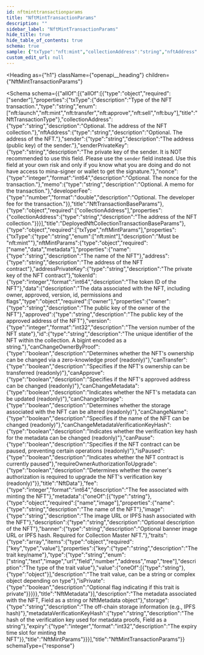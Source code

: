 ```yaml
---
id: nftminttransactionparams
title: "NftMintTransactionParams"
description: ""
sidebar_label: "NftMintTransactionParams"
hide_title: true
hide_table_of_contents: true
schema: true
sample: {"txType":"nft:mint","collectionAddress":"string","nftAddress":"string","sender":"string","senderPrivateKey":"string","nonce":0,"memo":"string","developerFee":0,"nftMintParams":{"name":"string","address":"string","addressPrivateKey":"string","tokenId":0,"data":{"owner":"string","approved":"string","version":0,"id":"string","canChangeOwnerByProof":true,"canTransfer":true,"canApprove":true,"canChangeMetadata":true,"canChangeStorage":true,"canChangeName":true,"canChangeMetadataVerificationKeyHash":true,"canPause":true,"isPaused":true,"requireOwnerAuthorizationToUpgrade":true},"fee":0,"metadata":"string","storage":"string","metadataVerificationKeyHash":"string","expiry":0}}
custom_edit_url: null
---
```



<Heading
  as={"h1"}
  className={"openapi__heading"}
  children={"NftMintTransactionParams"}
>
</Heading>





<Schema
  schema={{"allOf":[{"allOf":[{"type":"object","required":["sender"],"properties":{"txType":{"description":"Type of the NFT transaction.","type":"string","enum":["nft:launch","nft:mint","nft:transfer","nft:approve","nft:sell","nft:buy"],"title":"NftTransactionType"},"collectionAddress":{"type":"string","description":"Optional. The address of the NFT collection."},"nftAddress":{"type":"string","description":"Optional. The address of the NFT."},"sender":{"type":"string","description":"The address (public key) of the sender."},"senderPrivateKey":{"type":"string","description":"The private key of the sender. It is NOT recommended to use this field. Please use the `sender` field instead. Use this field at your own risk and only if you know what you are doing and do not have access to mina-signer or wallet to get the signature."},"nonce":{"type":"integer","format":"int64","description":"Optional. The nonce for the transaction."},"memo":{"type":"string","description":"Optional. A memo for the transaction."},"developerFee":{"type":"number","format":"double","description":"Optional. The developer fee for the transaction."}},"title":"NftTransactionBaseParams"},{"type":"object","required":["collectionAddress"],"properties":{"collectionAddress":{"type":"string","description":"The address of the NFT collection."}}}],"title":"DeployedNftCollectionTransactionBaseParams"},{"type":"object","required":["txType","nftMintParams"],"properties":{"txType":{"type":"string","enum":["nft:mint"],"description":"Must be \"nft:mint\""},"nftMintParams":{"type":"object","required":["name","data","metadata"],"properties":{"name":{"type":"string","description":"The name of the NFT"},"address":{"type":"string","description":"The address of the NFT contract"},"addressPrivateKey":{"type":"string","description":"The private key of the NFT contract"},"tokenId":{"type":"integer","format":"int64","description":"The token ID of the NFT"},"data":{"description":"The data associated with the NFT, including owner, approved, version, id, permissions and flags","type":"object","required":["owner"],"properties":{"owner":{"type":"string","description":"The public key of the owner of the NFT"},"approved":{"type":"string","description":"The public key of the approved address of the NFT"},"version":{"type":"integer","format":"int32","description":"The version number of the NFT state"},"id":{"type":"string","description":"The unique identifier of the NFT within the collection. A bigint encoded as a string."},"canChangeOwnerByProof":{"type":"boolean","description":"Determines whether the NFT's ownership can be changed via a zero-knowledge proof (readonly)"},"canTransfer":{"type":"boolean","description":"Specifies if the NFT's ownership can be transferred (readonly)"},"canApprove":{"type":"boolean","description":"Specifies if the NFT's approved address can be changed (readonly)"},"canChangeMetadata":{"type":"boolean","description":"Indicates whether the NFT's metadata can be updated (readonly)"},"canChangeStorage":{"type":"boolean","description":"Determines whether the storage associated with the NFT can be altered (readonly)"},"canChangeName":{"type":"boolean","description":"Specifies if the name of the NFT can be changed (readonly)"},"canChangeMetadataVerificationKeyHash":{"type":"boolean","description":"Indicates whether the verification key hash for the metadata can be changed (readonly)"},"canPause":{"type":"boolean","description":"Specifies if the NFT contract can be paused, preventing certain operations (readonly)"},"isPaused":{"type":"boolean","description":"Indicates whether the NFT contract is currently paused"},"requireOwnerAuthorizationToUpgrade":{"type":"boolean","description":"Determines whether the owner's authorization is required to upgrade the NFT's verification key (readonly)"}},"title":"NftData"},"fee":{"type":"integer","format":"int64","description":"The fee associated with minting the NFT"},"metadata":{"oneOf":[{"type":"string"},{"type":"object","required":["name","image"],"properties":{"name":{"type":"string","description":"The name of the NFT"},"image":{"type":"string","description":"The image URL or IPFS hash associated with the NFT"},"description":{"type":"string","description":"Optional description of the NFT"},"banner":{"type":"string","description":"Optional banner image URL or IPFS hash. Required for Collection Master NFT."},"traits":{"type":"array","items":{"type":"object","required":["key","type","value"],"properties":{"key":{"type":"string","description":"The trait key/name"},"type":{"type":"string","enum":["string","text","image","url","field","number","address","map","tree"],"description":"The type of the trait value"},"value":{"oneOf":[{"type":"string"},{"type":"object"}],"description":"The trait value, can be a string or complex object depending on type"},"isPrivate":{"type":"boolean","description":"Optional flag indicating if this trait is private"}}}}},"title":"NftMetadata"}],"description":"The metadata associated with the NFT, Field as a string or NftMetadata object"},"storage":{"type":"string","description":"The off-chain storage information (e.g., IPFS hash)"},"metadataVerificationKeyHash":{"type":"string","description":"The hash of the verification key used for metadata proofs, Field as a string"},"expiry":{"type":"integer","format":"int32","description":"The expiry time slot for minting the NFT"}},"title":"NftMintParams"}}}],"title":"NftMintTransactionParams"}}
  schemaType={"response"}
>
  
</Schema>
            